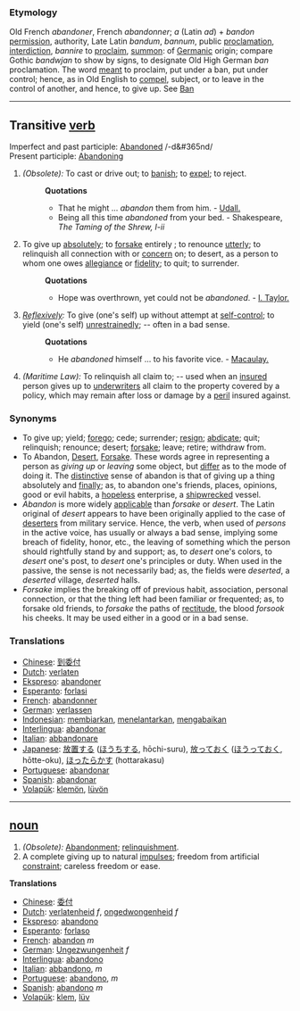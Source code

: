 ===Etymology===
Old French ''abandoner'', French ''abandonner''; ''a'' (Latin ''ad'') + ''bandon'' [[permission]], authority, Late Latin ''bandum'', ''bannum'', public [[proclamation]], [[interdiction]], ''bannire'' to [[proclaim]], [[summon]]: of [[Germanic]] origin; compare Gothic ''bandwjan'' to show by signs, to designate Old High German ''ban'' proclamation. The word [[meant]] to proclaim, put under a ban, put under control; hence, as in Old English to [[compel]], subject, or to leave in the control of another, and hence, to give up. See [[Ban]]

----

== Transitive [[verb]] ==
Imperfect and past participle: [[Abandoned]] /-d&#365nd/ <br>
Present participle: [[Abandoning]] 

#''(Obsolete):'' To cast or drive out; to [[banish]]; to [[expel]]; to reject.
#:'''Quotations'''
#:*That he might ... ''abandon'' them from him. - [[Udall.]]
#:*Being all this time ''abandoned'' from your bed. - Shakespeare, ''The Taming of the Shrew, I-ii''
#To give up [[absolutely]]; to [[forsake]] entirely ; to renounce [[utterly]]; to relinquish all connection with or [[concern]] on; to desert, as a person to whom one owes [[allegiance]] or [[fidelity]]; to quit; to surrender.
#:'''Quotations'''
#:*Hope was overthrown, yet could not be ''abandoned''. - [[I. Taylor.]]
#''[[Reflexively]]:'' To give (one's self) up without attempt at [[self-control]]; to yield (one's self) [[unrestrainedly]]; -- often in a bad sense.
#:'''Quotations'''
#:*He ''abandoned'' himself ... to his favorite vice. - [[Macaulay.]]
#''(Maritime Law):'' To relinquish all claim to; -- used when an [[insured]] person gives up to [[underwriters]] all claim to the property covered by a policy, which may remain after loss or damage by a [[peril]] insured against.
===Synonyms===
*To give up; yield; [[forego]]; cede; surrender; [[resign]]; [[abdicate]]; quit; relinquish; renounce; desert; [[forsake]]; leave; retire; withdraw from. 
*To Abandon, [[Desert]], [[Forsake]]. These words agree in representing a person as ''giving up'' or ''leaving'' some object, but [[differ]] as to the mode of doing it. The [[distinctive]] sense of abandon is that of giving up a thing absolutely and [[finally]]; as, to abandon one's friends, places, opinions, good or evil habits, a [[hopeless]] enterprise, a [[shipwrecked]] vessel. 
*''Abandon'' is more widely [[applicable]] than ''forsake'' or ''desert''. The Latin original of ''desert'' appears to have been originally applied to the case of [[deserters]] from military service. Hence, the verb, when used of ''persons'' in the active voice, has usually or always a bad sense, implying some breach of fidelity, honor, etc., the leaving of something which the person should rightfully stand by and support; as, to ''desert'' one's colors, to ''desert'' one's post, to ''desert'' one's principles or duty. When used in the passive, the sense is not necessarily bad; as, the fields were ''deserted'', a ''deserted'' village, ''deserted'' halls. 
*''Forsake'' implies the breaking off of previous habit, association, personal connection, or that the thing left had been familiar or frequented; as, to forsake old friends, to ''forsake'' the paths of [[rectitude]], the blood ''forsook'' his cheeks. It may be used either in a good or in a bad sense.

===Translations===
*[[Chinese]]: [[到委付]]
*[[Dutch]]: [[verlaten]]
*[[Ekspreso]]: [[abandoner]]
*[[Esperanto]]: [[forlasi]]
*[[French]]: [[abandonner]]
*[[German]]: [[verlassen]]
*[[Indonesian]]: [[biar|membiarkan]], [[telantar|menelantarkan]], [[abai|mengabaikan]]
*[[Interlingua]]: [[abandonar]]
*[[Italian]]: [[abbandonare]]
*[[Japanese]]: [[放置]]する ([[ほうち]]する, hōchi-suru), [[放っておく]] ([[ほうっておく]], hōtte-oku), [[ほったらかす]] (hottarakasu)
*[[Portuguese]]: [[abandonar]]
*[[Spanish]]: [[abandonar]]
*[[Volapük]]: [[klemön]], [[lüvön]]

----

== [[noun]] ==
#''(Obsolete):'' [[Abandonment]]; [[relinquishment]].
#A complete giving up to natural [[impulses]]; freedom from artificial [[constraint]]; careless freedom or ease.

'''Translations'''
*[[Chinese]]: [[委付]]
*[[Dutch]]: [[verlatenheid]] ''f'', [[ongedwongenheid]] ''f''
*[[Ekspreso]]: [[abandono]]
*[[Esperanto]]: [[forlaso]]
*[[French]]: [[abandon]] ''m''
*[[German]]: [[Ungezwungenheit]] ''f''
*[[Interlingua]]: [[abandono]]
*[[Italian]]: [[abbandono]], ''m''
*[[Portuguese]]: [[abandono]], ''m'' 
*[[Spanish]]: [[abandono]] ''m''
*[[Volapük]]: [[klem]], [[lüv]]